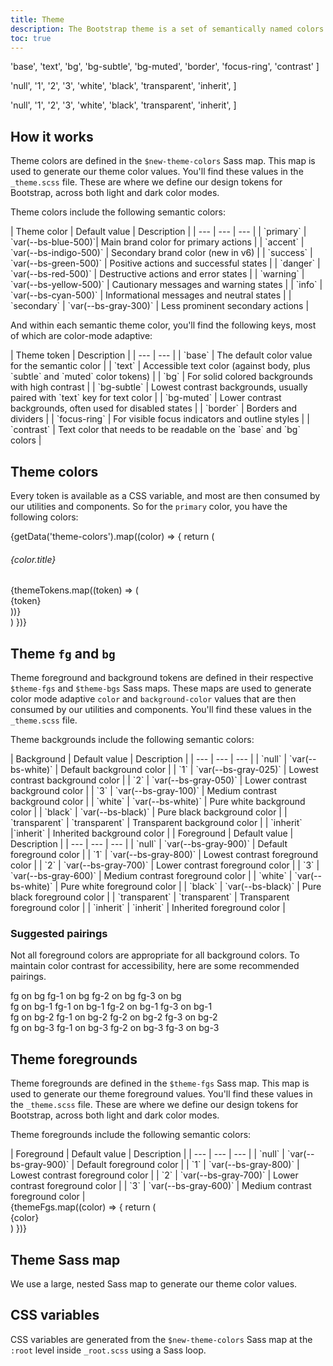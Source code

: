 ```yaml
---
title: Theme
description: The Bootstrap theme is a set of semantically named colors that are used to style our components, utilities, and more. The theme is configurable, responds to color modes, and can be consumed via Sass or CSS.
toc: true
---
```



  'base',
  'text',
  'bg',
  'bg-subtle',
  'bg-muted',
  'border',
  'focus-ring',
  'contrast'
]

  'null',
  '1',
  '2',
  '3',
  'white',
  'black',
  'transparent',
  'inherit',
]

  'null',
  '1',
  '2',
  '3',
  'white',
  'black',
  'transparent',
  'inherit',
]

## How it works

Theme colors are defined in the `$new-theme-colors` Sass map. This map is used to generate our theme color values. You'll find these values in the `_theme.scss` file. These are where we define our design tokens for Bootstrap, across both light and dark color modes.

Theme colors include the following semantic colors:

<BsTable>
| Theme color | Default value | Description |
| --- | --- | --- |
| `primary` | <Swatch size="inline" bg="blue-500" /> `var(--bs-blue-500)`| Main brand color for primary actions |
| `accent` | <Swatch size="inline" bg="indigo-500" /> `var(--bs-indigo-500)` | Secondary brand color (new in v6) |
| `success` | <Swatch size="inline" bg="green-500" /> `var(--bs-green-500)` | Positive actions and successful states |
| `danger` | <Swatch size="inline" bg="red-500" /> `var(--bs-red-500)` | Destructive actions and error states |
| `warning` | <Swatch size="inline" bg="yellow-500" /> `var(--bs-yellow-500)` | Cautionary messages and warning states |
| `info` | <Swatch size="inline" bg="cyan-500" /> `var(--bs-cyan-500)` | Informational messages and neutral states |
| `secondary` | <Swatch size="inline" bg="gray-300" /> `var(--bs-gray-300)` | Less prominent secondary actions |
</BsTable>

And within each semantic theme color, you'll find the following keys, most of which are color-mode adaptive:

<BsTable>
| Theme token | Description |
| --- | --- |
| `base` | The default color value for the semantic color |
| `text` | Accessible text color (against body, plus `subtle` and `muted` color tokens) |
| `bg` | For solid colored backgrounds with high contrast |
| `bg-subtle` | Lowest contrast backgrounds, usually paired with `text` key for text color |
| `bg-muted` | Lower contrast backgrounds, often used for disabled states |
| `border` | Borders and dividers |
| `focus-ring` | For visible focus indicators and outline styles |
| `contrast` | Text color that needs to be readable on the `base` and `bg` colors |
</BsTable>

## Theme colors

Every token is available as a CSS variable, and most are then consumed by our utilities and components. So for the `primary` color, you have the following colors:

<div class="grid gap-0" style={{gridTemplateColumns: 'repeat(8, 1fr)', gap: '8px', minWidth: '0'}}>
  {getData('theme-colors').map((color) => {
    return (
      <div class="d-contents grid-full">
        <h6 class="d-block text-capitalize grid-full">{color.title}</h6>
        {themeTokens.map((token) => (
          <div class="mb-3 font-monospace">
            <Swatch bg={`${color.name}-${token}`} size="medium" />
            <div class="text-center small color-3">{token}</div>
          </div>
        ))}
      </div>
    )
  })}
</div>

## Theme `fg` and `bg`

Theme foreground and background tokens are defined in their respective `$theme-fgs` and `$theme-bgs` Sass maps. These maps are used to generate color mode adaptive `color` and `background-color` values that are then consumed by our utilities and components. You'll find these values in the `_theme.scss` file.

Theme backgrounds include the following semantic colors:

<BsTable>
| Background | Default value | Description |
| --- | --- | --- |
| `null` | <Swatch bg="bg" size="inline" /> `var(--bs-white)` | Default background color |
| `1` | <Swatch bg="bg-1" size="inline" /> `var(--bs-gray-025)` | Lowest contrast background color |
| `2` | <Swatch bg="bg-2" size="inline" /> `var(--bs-gray-050)` | Lower contrast background color |
| `3` | <Swatch bg="bg-3" size="inline" /> `var(--bs-gray-100)` | Medium contrast background color |
| `white` | <Swatch bg="bg-white" size="inline" /> `var(--bs-white)` | Pure white background color |
| `black` | <Swatch bg="bg-black" size="inline" /> `var(--bs-black)` | Pure black background color |
| `transparent` | <Swatch bg="bg-transparent" size="inline" /> `transparent` | Transparent background color |
| `inherit` |`inherit` | Inherited background color |
</BsTable>

<BsTable>
| Foreground | Default value | Description |
| --- | --- | --- |
| `null` | <Swatch bg="fg" size="inline" /> `var(--bs-gray-900)` | Default foreground color |
| `1` | <Swatch bg="fg-1" size="inline" /> `var(--bs-gray-800)` | Lowest contrast foreground color |
| `2` | <Swatch bg="fg-2" size="inline" /> `var(--bs-gray-700)` | Lower contrast foreground color |
| `3` | <Swatch bg="fg-3" size="inline" /> `var(--bs-gray-600)` | Medium contrast foreground color |
| `white` | <Swatch bg="fg-white" size="inline" /> `var(--bs-white)` | Pure white foreground color |
| `black` | <Swatch bg="fg-black" size="inline" /> `var(--bs-black)` | Pure black foreground color |
| `transparent` | <Swatch bg="fg-transparent" size="inline" /> `transparent` | Transparent foreground color |
| `inherit` | `inherit` | Inherited foreground color |
</BsTable>

### Suggested pairings

Not all foreground colors are appropriate for all background colors. To maintain color contrast for accessibility, here are some recommended pairings.

<div class="d-flex gap-3 w-100">
  <div class="d-flex flex-column gap-2 w-100">
    <Swatch bg="bg" fg="fg" size="large" contrast="15.71" contrastDark="14.59">fg on bg</Swatch>
    <Swatch bg="bg" fg="fg-1" size="large" contrast="12.50" contrastDark="10.77">fg-1 on bg</Swatch>
    <Swatch bg="bg" fg="fg-2" size="large" contrast="9.54" contrastDark="7.76">fg-2 on bg</Swatch>
    <Swatch bg="bg" fg="fg-3" size="large" contrast="7.01" contrastDark="6.32">fg-3 on bg</Swatch>
  </div>
  <div class="d-flex flex-column gap-2 w-100">
    <Swatch bg="bg-1" fg="fg" size="large">fg on bg-1</Swatch>
    <Swatch bg="bg-1" fg="fg-1" size="large">fg-1 on bg-1</Swatch>
    <Swatch bg="bg-1" fg="fg-2" size="large">fg-2 on bg-1</Swatch>
    <Swatch bg="bg-1" fg="fg-3" size="large">fg-3 on bg-1</Swatch>
  </div>
  <div class="d-flex flex-column gap-2 w-100">
    <Swatch bg="bg-2" fg="fg" size="large">fg on bg-2</Swatch>
    <Swatch bg="bg-2" fg="fg-1" size="large">fg-1 on bg-2</Swatch>
    <Swatch bg="bg-2" fg="fg-2" size="large">fg-2 on bg-2</Swatch>
    <Swatch bg="bg-2" fg="fg-3" size="large">fg-3 on bg-2</Swatch>
  </div>
  <div class="d-flex flex-column gap-2 w-100">
    <Swatch bg="bg-3" fg="fg" size="large">fg on bg-3</Swatch>
    <Swatch bg="bg-3" fg="fg-1" size="large">fg-1 on bg-3</Swatch>
    <Swatch bg="bg-3" fg="fg-2" size="large">fg-2 on bg-3</Swatch>
    <Swatch bg="bg-3" fg="fg-3" size="large">fg-3 on bg-3</Swatch>
  </div>
</div>

## Theme foregrounds

Theme foregrounds are defined in the `$theme-fgs` Sass map. This map is used to generate our theme foreground values. You'll find these values in the `_theme.scss` file. These are where we define our design tokens for Bootstrap, across both light and dark color modes.

Theme foregrounds include the following semantic colors:

<BsTable>
| Foreground | Default value | Description |
| --- | --- | --- |
| `null` | `var(--bs-gray-900)` | Default foreground color |
| `1` | `var(--bs-gray-800)` | Lowest contrast foreground color |
| `2` | `var(--bs-gray-700)` | Lower contrast foreground color |
| `3` | `var(--bs-gray-600)` | Medium contrast foreground color |
</BsTable>

<div class="grid gap-0" style={{gridTemplateColumns: 'repeat(8, 1fr)', gap: '8px', minWidth: '0'}}>
  {themeFgs.map((color) => {
    return (
      <div>
        <Swatch color={`fg-${color}`} size="large" />
        <div class="text-center color-3">{color}</div>
      </div>
    )
  })}
</div>

## Theme Sass map

We use a large, nested Sass map to generate our theme color values.

<ScssDocs name="theme-colors" file="scss/_theme.scss" />

## CSS variables

CSS variables are generated from the `$new-theme-colors` Sass map at the `:root` level inside `_root.scss` using a Sass loop.

<ScssDocs name="root-theme-variables" file="scss/_root.scss" />
